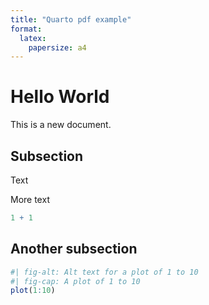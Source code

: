 ```yaml
---
title: "Quarto pdf example"
format:
  latex:
    papersize: a4
---
```


# Hello World

This is a new document.

## Subsection

Text

More text

```r
1 + 1
```

## Another subsection

```r
#| fig-alt: Alt text for a plot of 1 to 10
#| fig-cap: A plot of 1 to 10
plot(1:10)
```
